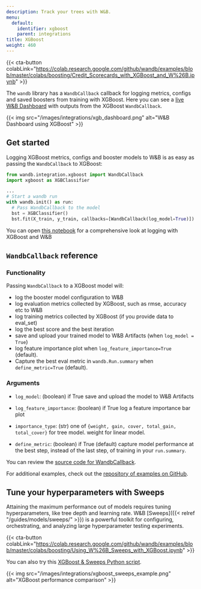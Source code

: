```yaml
---
description: Track your trees with W&B.
menu:
  default:
    identifier: xgboost
    parent: integrations
title: XGBoost
weight: 460
---
```

{{< cta-button colabLink="https://colab.research.google.com/github/wandb/examples/blob/master/colabs/boosting/Credit_Scorecards_with_XGBoost_and_W%26B.ipynb" >}}

The `wandb` library has a `WandbCallback` callback for logging metrics, configs and saved boosters from training with XGBoost. Here you can see a [live W&B Dashboard](https://wandb.ai/morg/credit_scorecard) with outputs from the XGBoost `WandbCallback`.

{{< img src="/images/integrations/xgb_dashboard.png" alt="W&B Dashboard using XGBoost" >}}

## Get started

Logging XGBoost metrics, configs and booster models to W&B is as easy as passing the `WandbCallback` to XGBoost:

```python
from wandb.integration.xgboost import WandbCallback
import xgboost as XGBClassifier

...
# Start a wandb run
with wandb.init() as run:
  # Pass WandbCallback to the model
  bst = XGBClassifier()
  bst.fit(X_train, y_train, callbacks=[WandbCallback(log_model=True)])
```

You can open [this notebook](https://wandb.me/xgboost) for a comprehensive look at logging with XGBoost and W&B

## `WandbCallback` reference

### Functionality
Passing `WandbCallback` to a XGBoost model will:
- log the booster model configuration to W&B
- log evaluation metrics collected by XGBoost, such as rmse, accuracy etc to W&B
- log training metrics collected by XGBoost (if you provide data to eval_set)
- log the best score and the best iteration
- save and upload your trained model to W&B Artifacts (when `log_model = True`)
- log feature importance plot when `log_feature_importance=True` (default).
- Capture the best eval metric in `wandb.Run.summary` when `define_metric=True` (default).

### Arguments
- `log_model`: (boolean) if True save and upload the model to W&B Artifacts

- `log_feature_importance`: (boolean) if True log a feature importance bar plot

- `importance_type`: (str) one of `{weight, gain, cover, total_gain, total_cover}` for tree model. weight for linear model.

- `define_metric`: (boolean) if True (default) capture model performance at the best step, instead of the last step, of training in your `run.summary`.


You can review the [source code for WandbCallback](https://github.com/wandb/wandb/blob/main/wandb/integration/xgboost/xgboost.py).

For additional examples, check out the [repository of examples on GitHub](https://github.com/wandb/examples/tree/master/examples/boosting-algorithms).

## Tune your hyperparameters with Sweeps

Attaining the maximum performance out of models requires tuning hyperparameters, like tree depth and learning rate. W&B [Sweeps]({{< relref "/guides/models/sweeps/" >}}) is a powerful toolkit for configuring, orchestrating, and analyzing large hyperparameter testing experiments.

{{< cta-button colabLink="https://colab.research.google.com/github/wandb/examples/blob/master/colabs/boosting/Using_W%26B_Sweeps_with_XGBoost.ipynb" >}}

You can also try this [XGBoost & Sweeps Python script](https://github.com/wandb/examples/blob/master/examples/wandb-sweeps/sweeps-xgboost/xgboost_tune.py).

{{< img src="/images/integrations/xgboost_sweeps_example.png" alt="XGBoost performance comparison" >}}